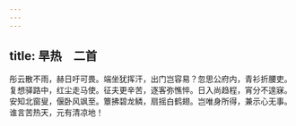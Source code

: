 ```yaml
---
---
---
```

title: 旱热　二首
---



彤云散不雨，赫日吁可畏。端坐犹挥汗，出门岂容易？忽思公府内，青衫折腰吏。复想驿路中，红尘走马使。征夫更辛苦，逐客弥憔悴。日入尚趋程，宵分不遑寐。安知北窗叟，偃卧风飒至。簟拂碧龙鳞，扇摇白鹤翅。岂唯身所得，兼示心无事。谁言苦热天，元有清凉地！